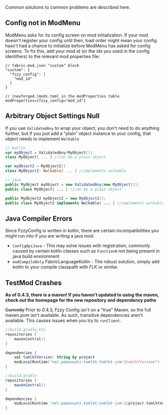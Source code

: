 Common solutions to common problems are described here.

## Config not in ModMenu
ModMenu asks for its config screen on mod initialization. If your mod doesn't register your config until then, load order might mean your config hasn't had a chance to initialize before ModMenu has asked for config screens. To fix this, add your mod id (or the ids you used in the config identifiers) to the relevant mod properties file:
```
// fabric.mod.json "custom" block
"custom": {
  "fzzy_config": [
    "mod_id"
  ]
}

// (neoforged.)mods.toml in the modProperties table
modProperties={fzzy_config="mod_id"}
```

## Arbitrary Object Settings Null
If you use `ValidatedAny` to wrap your object, you don't need to do anything further, but if you just add a "plain" object instance to your config, that object needs to implement `Walkable`
```kotlin
// kotlin
var myObject = ValidatedAny(MyObject())
class MyObject{ ... } //can be a plain object

var myObject2 = MyObject2()
class MyObject2: Walkable{ ... } //implements walkable
```
```java
// java
public MyObject myObject = new ValidatedAny(new MyObject());
public class MyObject{ ... } //can be a plain object

public MyObject2 myObject2 = new MyObject2();
public class MyObject2 implements Walkable{ ... } //implements walkable
```

## Java Compiler Errors
Since FzzyConfig is written in kotlin, there are certain incompatibilities you might run into if you are writing a java mod. 
* `ConfigApiJava` - This may solve issues with registration, commonly caused by certain kotlin classes such as `Function0` not being present in java build environment
* `modCompileOnly` FabricLanguageKotlin - The robust solution, simply add kotlin to your compile classpath with FLK or similar.

## TestMod Crashes
**As of 0.4.3, there is a maven! If you haven't updated to using the maven, check out the homepage for the new repository and dependency paths**

~~Currently~~ Prior to 0.4.3, Fzzy Config isn't on a "true" Maven, so the full maven.pom isn't available. As such, transitive dependencies aren't available. This causes issues when you try to `runClient`.
```kotlin
//build.gradle.kts
repositories {
    mavenCentral()
}

dependencies {
    val tomlktVersion: String by project
    modLocalRuntime("net.peanuuutz.tomlkt:tomlkt-jvm:$tomlktVersion")
}
```
```groovy
//build.gradle
repositories {
    mavenCentral()
}

dependencies {
    modLocalRuntime "net.peanuuutz.tomlkt:tomlkt-jvm:${project.tomlktVersion}"
}
```